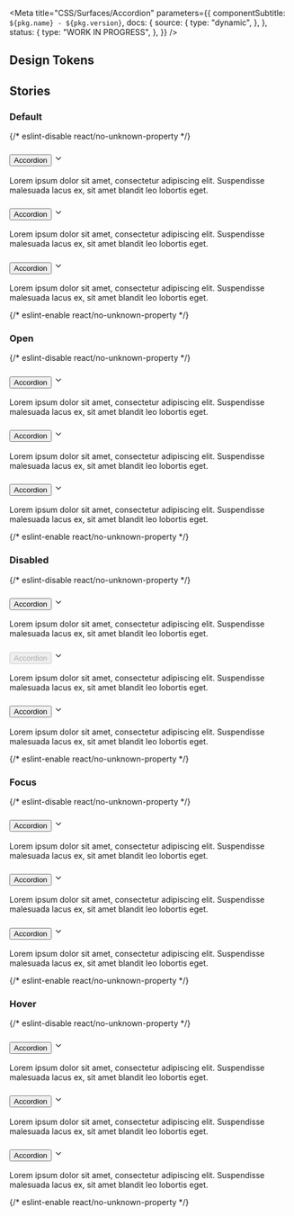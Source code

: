 

<Meta
  title="CSS/Surfaces/Accordion"
  parameters={{
    componentSubtitle: `${pkg.name} - ${pkg.version}`,
    docs: {
      source: {
        type: "dynamic",
      },
    },
    status: {
      type: "WORK IN PROGRESS",
    },
  }}
/>

<Description markdown={readme} />

## Design Tokens

<DesignTokenDocBlock categoryName="Accordion" viewType="table" />

## Stories

### Default

<Canvas>
  {/* eslint-disable react/no-unknown-property */}
  <Story name="Default">
    <div class="denhaag-accordion">
      <div class="denhaag-accordion__container">
        <h3 class="denhaag-accordion__panel">
          <button aria-expanded="false" class="utrecht-heading-5 denhaag-accordion__title">
            Accordion
          </button>
          <svg
            class="denhaag-icon"
            width="1em"
            height="1em"
            viewBox="0 0 24 24"
            fill="none"
            xmlns="http://www.w3.org/2000/svg"
            focusable="false"
            aria-hidden="true"
            shape-rendering="auto"
          >
            <path
              d="M5.293 8.293a1 1 0 011.414 0L12 13.586l5.293-5.293a1 1 0 111.414 1.414l-6 6a1 1 0 01-1.414 0l-6-6a1 1 0 010-1.414z"
              fill="currentColor"
            ></path>
          </svg>
        </h3>
        <div class="denhaag-accordion__details">
          <p class="utrecht-paragraph">
            Lorem ipsum dolor sit amet, consectetur adipiscing elit. Suspendisse malesuada lacus ex, sit amet blandit
            leo lobortis eget.
          </p>
        </div>
      </div>
      <div class="denhaag-accordion__container">
        <h3 class="denhaag-accordion__panel">
          <button aria-expanded="false" class="utrecht-heading-5 denhaag-accordion__title">
            Accordion
          </button>
          <svg
            class="denhaag-icon"
            width="1em"
            height="1em"
            viewBox="0 0 24 24"
            fill="none"
            xmlns="http://www.w3.org/2000/svg"
            focusable="false"
            aria-hidden="true"
            shape-rendering="auto"
          >
            <path
              d="M5.293 8.293a1 1 0 011.414 0L12 13.586l5.293-5.293a1 1 0 111.414 1.414l-6 6a1 1 0 01-1.414 0l-6-6a1 1 0 010-1.414z"
              fill="currentColor"
            ></path>
          </svg>
        </h3>
        <div class="denhaag-accordion__details">
          <p class="utrecht-paragraph">
            Lorem ipsum dolor sit amet, consectetur adipiscing elit. Suspendisse malesuada lacus ex, sit amet blandit
            leo lobortis eget.
          </p>
        </div>
      </div>
      <div class="denhaag-accordion__container">
        <h3 class="denhaag-accordion__panel">
          <button aria-expanded="false" class="utrecht-heading-5 denhaag-accordion__title">
            Accordion
          </button>
          <svg
            class="denhaag-icon"
            width="1em"
            height="1em"
            viewBox="0 0 24 24"
            fill="none"
            xmlns="http://www.w3.org/2000/svg"
            focusable="false"
            aria-hidden="true"
            shape-rendering="auto"
          >
            <path
              d="M5.293 8.293a1 1 0 011.414 0L12 13.586l5.293-5.293a1 1 0 111.414 1.414l-6 6a1 1 0 01-1.414 0l-6-6a1 1 0 010-1.414z"
              fill="currentColor"
            ></path>
          </svg>
        </h3>
        <div class="denhaag-accordion__details">
          <p class="utrecht-paragraph">
            Lorem ipsum dolor sit amet, consectetur adipiscing elit. Suspendisse malesuada lacus ex, sit amet blandit
            leo lobortis eget.
          </p>
        </div>
      </div>
    </div>
  </Story>
  {/* eslint-enable react/no-unknown-property */}
</Canvas>

### Open

<Canvas>
  {/* eslint-disable react/no-unknown-property */}
  <Story name="Open">
    <div class="denhaag-accordion">
      <div class="denhaag-accordion__container">
        <h3 class="denhaag-accordion__panel">
          <button class="utrecht-heading-5 denhaag-accordion__title">Accordion</button>
          <svg
            class="denhaag-icon"
            width="1em"
            height="1em"
            viewBox="0 0 24 24"
            fill="none"
            xmlns="http://www.w3.org/2000/svg"
            focusable="false"
            aria-hidden="true"
            shape-rendering="auto"
          >
            <path
              d="M5.293 8.293a1 1 0 011.414 0L12 13.586l5.293-5.293a1 1 0 111.414 1.414l-6 6a1 1 0 01-1.414 0l-6-6a1 1 0 010-1.414z"
              fill="currentColor"
            ></path>
          </svg>
        </h3>
        <div class="denhaag-accordion__details">
          <p class="utrecht-paragraph">
            Lorem ipsum dolor sit amet, consectetur adipiscing elit. Suspendisse malesuada lacus ex, sit amet blandit
            leo lobortis eget.
          </p>
        </div>
      </div>
      <div class="denhaag-accordion__container denhaag-accordion__container--open" open>
        <h3 class="denhaag-accordion__panel">
          <button class="utrecht-heading-5 denhaag-accordion__title">Accordion</button>
          <svg
            class="denhaag-icon"
            width="1em"
            height="1em"
            viewBox="0 0 24 24"
            fill="none"
            xmlns="http://www.w3.org/2000/svg"
            focusable="false"
            aria-hidden="true"
            shape-rendering="auto"
          >
            <path
              d="M5.293 8.293a1 1 0 011.414 0L12 13.586l5.293-5.293a1 1 0 111.414 1.414l-6 6a1 1 0 01-1.414 0l-6-6a1 1 0 010-1.414z"
              fill="currentColor"
            ></path>
          </svg>
        </h3>
        <div class="denhaag-accordion__details">
          <p class="utrecht-paragraph">
            Lorem ipsum dolor sit amet, consectetur adipiscing elit. Suspendisse malesuada lacus ex, sit amet blandit
            leo lobortis eget.
          </p>
        </div>
      </div>
      <div class="denhaag-accordion__container">
        <h3 class="denhaag-accordion__panel">
          <button class="utrecht-heading-5 denhaag-accordion__title">Accordion</button>
          <svg
            class="denhaag-icon"
            width="1em"
            height="1em"
            viewBox="0 0 24 24"
            fill="none"
            xmlns="http://www.w3.org/2000/svg"
            focusable="false"
            aria-hidden="true"
            shape-rendering="auto"
          >
            <path
              d="M5.293 8.293a1 1 0 011.414 0L12 13.586l5.293-5.293a1 1 0 111.414 1.414l-6 6a1 1 0 01-1.414 0l-6-6a1 1 0 010-1.414z"
              fill="currentColor"
            ></path>
          </svg>
        </h3>
        <div class="denhaag-accordion__details">
          <p class="utrecht-paragraph">
            Lorem ipsum dolor sit amet, consectetur adipiscing elit. Suspendisse malesuada lacus ex, sit amet blandit
            leo lobortis eget.
          </p>
        </div>
      </div>
    </div>
  </Story>
  {/* eslint-enable react/no-unknown-property */}
</Canvas>

### Disabled

<Canvas>
  {/* eslint-disable react/no-unknown-property */}
  <Story name="Disabled">
    <div class="denhaag-accordion">
      <div class="denhaag-accordion__container">
        <h3 class="denhaag-accordion__panel">
          <button class="utrecht-heading-5 denhaag-accordion__title">Accordion</button>
          <svg
            class="denhaag-icon"
            width="1em"
            height="1em"
            viewBox="0 0 24 24"
            fill="none"
            xmlns="http://www.w3.org/2000/svg"
            focusable="false"
            aria-hidden="true"
            shape-rendering="auto"
          >
            <path
              d="M5.293 8.293a1 1 0 011.414 0L12 13.586l5.293-5.293a1 1 0 111.414 1.414l-6 6a1 1 0 01-1.414 0l-6-6a1 1 0 010-1.414z"
              fill="currentColor"
            ></path>
          </svg>
        </h3>
        <div class="denhaag-accordion__details">
          <p class="utrecht-paragraph">
            Lorem ipsum dolor sit amet, consectetur adipiscing elit. Suspendisse malesuada lacus ex, sit amet blandit
            leo lobortis eget.
          </p>
        </div>
      </div>
      <div class="denhaag-accordion__container">
        <h3 class="denhaag-accordion__panel">
          <button class="utrecht-heading-5 denhaag-accordion__title denhaag-accordion__title--disabled" disabled>
            Accordion
          </button>
          <svg
            class="denhaag-icon"
            width="1em"
            height="1em"
            viewBox="0 0 24 24"
            fill="none"
            xmlns="http://www.w3.org/2000/svg"
            focusable="false"
            aria-hidden="true"
            shape-rendering="auto"
          >
            <path
              d="M5.293 8.293a1 1 0 011.414 0L12 13.586l5.293-5.293a1 1 0 111.414 1.414l-6 6a1 1 0 01-1.414 0l-6-6a1 1 0 010-1.414z"
              fill="currentColor"
            ></path>
          </svg>
        </h3>
        <div class="denhaag-accordion__details">
          <p class="utrecht-paragraph">
            Lorem ipsum dolor sit amet, consectetur adipiscing elit. Suspendisse malesuada lacus ex, sit amet blandit
            leo lobortis eget.
          </p>
        </div>
      </div>
      <div class="denhaag-accordion__container">
        <h3 class="denhaag-accordion__panel">
          <button class="utrecht-heading-5 denhaag-accordion__title">Accordion</button>
          <svg
            class="denhaag-icon"
            width="1em"
            height="1em"
            viewBox="0 0 24 24"
            fill="none"
            xmlns="http://www.w3.org/2000/svg"
            focusable="false"
            aria-hidden="true"
            shape-rendering="auto"
          >
            <path
              d="M5.293 8.293a1 1 0 011.414 0L12 13.586l5.293-5.293a1 1 0 111.414 1.414l-6 6a1 1 0 01-1.414 0l-6-6a1 1 0 010-1.414z"
              fill="currentColor"
            ></path>
          </svg>
        </h3>
        <div class="denhaag-accordion__details">
          <p class="utrecht-paragraph">
            Lorem ipsum dolor sit amet, consectetur adipiscing elit. Suspendisse malesuada lacus ex, sit amet blandit
            leo lobortis eget.
          </p>
        </div>
      </div>
    </div>
  </Story>
  {/* eslint-enable react/no-unknown-property */}
</Canvas>

### Focus

<Canvas>
  {/* eslint-disable react/no-unknown-property */}
  <Story name="Focus">
    <div class="denhaag-accordion">
      <div class="denhaag-accordion__container">
        <h3 class="denhaag-accordion__panel">
          <button class="utrecht-heading-5 denhaag-accordion__title">Accordion</button>
          <svg
            class="denhaag-icon"
            width="1em"
            height="1em"
            viewBox="0 0 24 24"
            fill="none"
            xmlns="http://www.w3.org/2000/svg"
            focusable="false"
            aria-hidden="true"
            shape-rendering="auto"
          >
            <path
              d="M5.293 8.293a1 1 0 011.414 0L12 13.586l5.293-5.293a1 1 0 111.414 1.414l-6 6a1 1 0 01-1.414 0l-6-6a1 1 0 010-1.414z"
              fill="currentColor"
            ></path>
          </svg>
        </h3>
        <div class="denhaag-accordion__details">
          <p class="utrecht-paragraph">
            Lorem ipsum dolor sit amet, consectetur adipiscing elit. Suspendisse malesuada lacus ex, sit amet blandit
            leo lobortis eget.
          </p>
        </div>
      </div>
      <div class="denhaag-accordion__container">
        <h3 class="denhaag-accordion__panel">
          <button class="utrecht-heading-5  denhaag-accordion__title denhaag-accordion__title--focus">Accordion</button>
          <svg
            class="denhaag-icon"
            width="1em"
            height="1em"
            viewBox="0 0 24 24"
            fill="none"
            xmlns="http://www.w3.org/2000/svg"
            focusable="false"
            aria-hidden="true"
            shape-rendering="auto"
          >
            <path
              d="M5.293 8.293a1 1 0 011.414 0L12 13.586l5.293-5.293a1 1 0 111.414 1.414l-6 6a1 1 0 01-1.414 0l-6-6a1 1 0 010-1.414z"
              fill="currentColor"
            ></path>
          </svg>
        </h3>
        <div class="denhaag-accordion__details">
          <p class="utrecht-paragraph">
            Lorem ipsum dolor sit amet, consectetur adipiscing elit. Suspendisse malesuada lacus ex, sit amet blandit
            leo lobortis eget.
          </p>
        </div>
      </div>
      <div class="denhaag-accordion__container">
        <h3 class="denhaag-accordion__panel">
          <button class="utrecht-heading-5 denhaag-accordion__title">Accordion</button>
          <svg
            class="denhaag-icon"
            width="1em"
            height="1em"
            viewBox="0 0 24 24"
            fill="none"
            xmlns="http://www.w3.org/2000/svg"
            focusable="false"
            aria-hidden="true"
            shape-rendering="auto"
          >
            <path
              d="M5.293 8.293a1 1 0 011.414 0L12 13.586l5.293-5.293a1 1 0 111.414 1.414l-6 6a1 1 0 01-1.414 0l-6-6a1 1 0 010-1.414z"
              fill="currentColor"
            ></path>
          </svg>
        </h3>
        <div class="denhaag-accordion__details">
          <p class="utrecht-paragraph">
            Lorem ipsum dolor sit amet, consectetur adipiscing elit. Suspendisse malesuada lacus ex, sit amet blandit
            leo lobortis eget.
          </p>
        </div>
      </div>
    </div>
  </Story>
  {/* eslint-enable react/no-unknown-property */}
</Canvas>

### Hover

<Canvas>
  {/* eslint-disable react/no-unknown-property */}
  <Story name="Hover">
    <div class="denhaag-accordion">
      <div class="denhaag-accordion__container">
        <h3 class="denhaag-accordion__panel">
          <button class="utrecht-heading-5 denhaag-accordion__title">Accordion</button>
          <svg
            class="denhaag-icon"
            width="1em"
            height="1em"
            viewBox="0 0 24 24"
            fill="none"
            xmlns="http://www.w3.org/2000/svg"
            focusable="false"
            aria-hidden="true"
            shape-rendering="auto"
          >
            <path
              d="M5.293 8.293a1 1 0 011.414 0L12 13.586l5.293-5.293a1 1 0 111.414 1.414l-6 6a1 1 0 01-1.414 0l-6-6a1 1 0 010-1.414z"
              fill="currentColor"
            ></path>
          </svg>
        </h3>
        <div class="denhaag-accordion__details">
          <p class="utrecht-paragraph">
            Lorem ipsum dolor sit amet, consectetur adipiscing elit. Suspendisse malesuada lacus ex, sit amet blandit
            leo lobortis eget.
          </p>
        </div>
      </div>
      <div class="denhaag-accordion__container">
        <h3 class="denhaag-accordion__panel">
          <button class="utrecht-heading-5 denhaag-accordion__title denhaag-accordion__title--hover">Accordion</button>
          <svg
            class="denhaag-icon"
            width="1em"
            height="1em"
            viewBox="0 0 24 24"
            fill="none"
            xmlns="http://www.w3.org/2000/svg"
            focusable="false"
            aria-hidden="true"
            shape-rendering="auto"
          >
            <path
              d="M5.293 8.293a1 1 0 011.414 0L12 13.586l5.293-5.293a1 1 0 111.414 1.414l-6 6a1 1 0 01-1.414 0l-6-6a1 1 0 010-1.414z"
              fill="currentColor"
            ></path>
          </svg>
        </h3>
        <div class="denhaag-accordion__details">
          <p class="utrecht-paragraph">
            Lorem ipsum dolor sit amet, consectetur adipiscing elit. Suspendisse malesuada lacus ex, sit amet blandit
            leo lobortis eget.
          </p>
        </div>
      </div>
      <div class="denhaag-accordion__container">
        <h3 class="denhaag-accordion__panel">
          <button class="utrecht-heading-5 denhaag-accordion__title">Accordion</button>
          <svg
            class="denhaag-icon"
            width="1em"
            height="1em"
            viewBox="0 0 24 24"
            fill="none"
            xmlns="http://www.w3.org/2000/svg"
            focusable="false"
            aria-hidden="true"
            shape-rendering="auto"
          >
            <path
              d="M5.293 8.293a1 1 0 011.414 0L12 13.586l5.293-5.293a1 1 0 111.414 1.414l-6 6a1 1 0 01-1.414 0l-6-6a1 1 0 010-1.414z"
              fill="currentColor"
            ></path>
          </svg>
        </h3>
        <div class="denhaag-accordion__details">
          <p class="utrecht-paragraph">
            Lorem ipsum dolor sit amet, consectetur adipiscing elit. Suspendisse malesuada lacus ex, sit amet blandit
            leo lobortis eget.
          </p>
        </div>
      </div>
    </div>
  </Story>
  {/* eslint-enable react/no-unknown-property */}
</Canvas>
